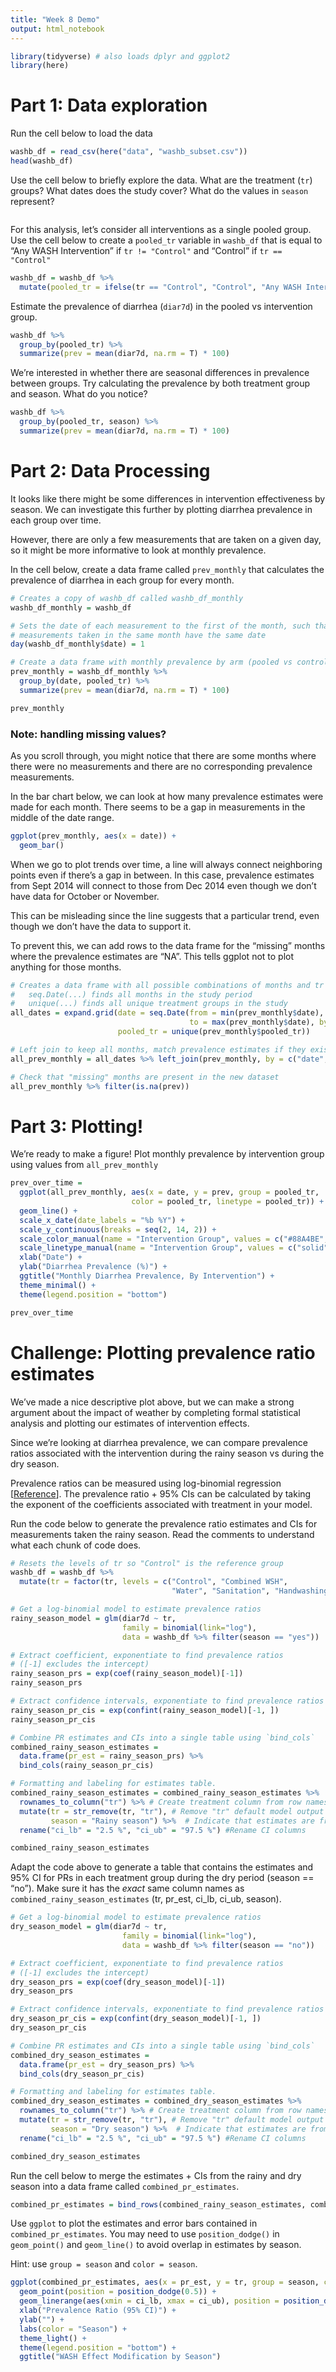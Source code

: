 ```yaml
---
title: "Week 8 Demo"
output: html_notebook
---
```


```r
library(tidyverse) # also loads dplyr and ggplot2
library(here)
```

# Part 1: Data exploration

Run the cell below to load the data

```r
washb_df = read_csv(here("data", "washb_subset.csv")) 
head(washb_df)
```

Use the cell below to briefly explore the data. What are the treatment (`tr`) groups? What dates does the study cover? What do the values in `season` represent?

```r

```

For this analysis, let's consider all interventions as a single pooled group. Use the cell below to create a `pooled_tr` variable in `washb_df` that is equal to "Any WASH Intervention" if `tr != "Control"` and "Control" if `tr == "Control"`

```r
washb_df = washb_df %>% 
  mutate(pooled_tr = ifelse(tr == "Control", "Control", "Any WASH Intervention"))
```

Estimate the prevalence of diarrhea (`diar7d`) in the pooled vs intervention group.

```r
washb_df %>% 
  group_by(pooled_tr) %>% 
  summarize(prev = mean(diar7d, na.rm = T) * 100)
```

We're interested in whether there are seasonal differences in prevalence between groups. Try calculating the prevalence by both treatment group and season. What do you notice?

```r
washb_df %>% 
  group_by(pooled_tr, season) %>% 
  summarize(prev = mean(diar7d, na.rm = T) * 100)
```

# Part 2: Data Processing

It looks like there might be some differences in intervention effectiveness by season. We can investigate this further by plotting diarrhea prevalence in each group over time.

However, there are only a few measurements that are taken on a given day, so it might be more informative to look at monthly prevalence.

In the cell below, create a data frame called `prev_monthly` that calculates the prevalence of diarrhea in each group for every month.

```r
# Creates a copy of washb_df called washb_df_monthly
washb_df_monthly = washb_df

# Sets the date of each measurement to the first of the month, such that all 
# measurements taken in the same month have the same date
day(washb_df_monthly$date) = 1

# Create a data frame with monthly prevalence by arm (pooled vs control)
prev_monthly = washb_df_monthly %>% 
  group_by(date, pooled_tr) %>% 
  summarize(prev = mean(diar7d, na.rm = T) * 100)

prev_monthly
```

### Note: handling missing values?

As you scroll through, you might notice that there are some months where there were no measurements and there are no corresponding prevalence measurements.

In the bar chart below, we can look at how many prevalence estimates were made for each month. There seems to be a gap in measurements in the middle of the date range.

```r
ggplot(prev_monthly, aes(x = date)) + 
  geom_bar()
```

When we go to plot trends over time, a line will always connect neighboring points even if there's a gap in between. In this case, prevalence estimates from Sept 2014 will connect to those from Dec 2014 even though we don't have data for October or November.

This can be misleading since the line suggests that a particular trend, even though we don't have the data to support it.

To prevent this, we can add rows to the data frame for the "missing" months where the prevalence estimates are "NA". This tells ggplot not to plot anything for those months.

```r
# Creates a data frame with all possible combinations of months and tr groups
#   seq.Date(...) finds all months in the study period 
#   unique(...) finds all unique treatment groups in the study 
all_dates = expand.grid(date = seq.Date(from = min(prev_monthly$date),
                                        to = max(prev_monthly$date), by = "month"),
                        pooled_tr = unique(prev_monthly$pooled_tr))

# Left join to keep all months, match prevalence estimates if they exist or fill NA if they don't
all_prev_monthly = all_dates %>% left_join(prev_monthly, by = c("date", "pooled_tr"))

# Check that "missing" months are present in the new dataset
all_prev_monthly %>% filter(is.na(prev))
```

# Part 3: Plotting!

We're ready to make a figure! Plot monthly prevalence by intervention group using values from `all_prev_monthly`

```r
prev_over_time = 
  ggplot(all_prev_monthly, aes(x = date, y = prev, group = pooled_tr, 
                           color = pooled_tr, linetype = pooled_tr)) + 
  geom_line() + 
  scale_x_date(date_labels = "%b %Y") +
  scale_y_continuous(breaks = seq(2, 14, 2)) + 
  scale_color_manual(name = "Intervention Group", values = c("#88A4BE", "#E8988A")) + 
  scale_linetype_manual(name = "Intervention Group", values = c("solid", "twodash")) + 
  xlab("Date") + 
  ylab("Diarrhea Prevalence (%)") + 
  ggtitle("Monthly Diarrhea Prevalence, By Intervention") +
  theme_minimal() + 
  theme(legend.position = "bottom") 

prev_over_time
```

# Challenge: Plotting prevalence ratio estimates

We've made a nice descriptive plot above, but we can make a strong argument about the impact of weather by completing formal statistical analysis and plotting our estimates of intervention effects.

Since we're looking at diarrhea prevalence, we can compare prevalence ratios associated with the intervention during the rainy season vs during the dry season.

Prevalence ratios can be measured using log-binomial regression [[Reference](https://www.bookdown.org/rwnahhas/RMPH/blr-log-binomial.html)]. The prevalence ratio + 95% CIs can be calculated by taking the exponent of the coefficients associated with treatment in your model.

Run the code below to generate the prevalence ratio estimates and CIs for measurements taken the rainy season. Read the comments to understand what each chunk of code does.

```r
# Resets the levels of tr so "Control" is the reference group
washb_df = washb_df %>% 
  mutate(tr = factor(tr, levels = c("Control", "Combined WSH", 
                                    "Water", "Sanitation", "Handwashing")))

# Get a log-binomial model to estimate prevalence ratios
rainy_season_model = glm(diar7d ~ tr, 
                         family = binomial(link="log"), 
                         data = washb_df %>% filter(season == "yes"))

# Extract coefficient, exponentiate to find prevalence ratios 
# ([-1] excludes the intercept)
rainy_season_prs = exp(coef(rainy_season_model)[-1])
rainy_season_prs

# Extract confidence intervals, exponentiate to find prevalence ratios 
rainy_season_pr_cis = exp(confint(rainy_season_model)[-1, ])
rainy_season_pr_cis

# Combine PR estimates and CIs into a single table using `bind_cols`
combined_rainy_season_estimates = 
  data.frame(pr_est = rainy_season_prs) %>% 
  bind_cols(rainy_season_pr_cis)

# Formatting and labeling for estimates table. 
combined_rainy_season_estimates = combined_rainy_season_estimates %>% 
  rownames_to_column("tr") %>% # Create treatment column from row names
  mutate(tr = str_remove(tr, "tr"), # Remove "tr" default model output
         season = "Rainy season") %>%  # Indicate that estimates are from the rainy season
  rename("ci_lb" = "2.5 %", "ci_ub" = "97.5 %") #Rename CI columns

combined_rainy_season_estimates
```

Adapt the code above to generate a table that contains the estimates and 95% CI for PRs in each treatment group during the dry period (season == "no"). Make sure it has the *exact* same column names as `combined_rainy_season_estimates` (tr, pr_est, ci_lb, ci_ub, season).

```r
# Get a log-binomial model to estimate prevalence ratios
dry_season_model = glm(diar7d ~ tr, 
                         family = binomial(link="log"), 
                         data = washb_df %>% filter(season == "no"))

# Extract coefficient, exponentiate to find prevalence ratios 
# ([-1] excludes the intercept)
dry_season_prs = exp(coef(dry_season_model)[-1])
dry_season_prs

# Extract confidence intervals, exponentiate to find prevalence ratios 
dry_season_pr_cis = exp(confint(dry_season_model)[-1, ])
dry_season_pr_cis

# Combine PR estimates and CIs into a single table using `bind_cols`
combined_dry_season_estimates = 
  data.frame(pr_est = dry_season_prs) %>% 
  bind_cols(dry_season_pr_cis)

# Formatting and labeling for estimates table. 
combined_dry_season_estimates = combined_dry_season_estimates %>% 
  rownames_to_column("tr") %>% # Create treatment column from row names
  mutate(tr = str_remove(tr, "tr"), # Remove "tr" default model output
         season = "Dry season") %>%  # Indicate that estimates are from the rainy season
  rename("ci_lb" = "2.5 %", "ci_ub" = "97.5 %") #Rename CI columns

combined_dry_season_estimates
```

Run the cell below to merge the estimates + CIs from the rainy and dry season into a data frame called `combined_pr_estimates`.

```r
combined_pr_estimates = bind_rows(combined_rainy_season_estimates, combined_dry_season_estimates)
```

Use `ggplot` to plot the estimates and error bars contained in `combined_pr_estimates`. You may need to use `position_dodge()` in `geom_point()` and `geom_line()` to avoid overlap in estimates by season.

Hint: use `group = season` and `color = season`.

```r
ggplot(combined_pr_estimates, aes(x = pr_est, y = tr, group = season, color = season)) + 
  geom_point(position = position_dodge(0.5)) + 
  geom_linerange(aes(xmin = ci_lb, xmax = ci_ub), position = position_dodge(0.5)) + 
  xlab("Prevalence Ratio (95% CI)") + 
  ylab("") + 
  labs(color = "Season") + 
  theme_light() + 
  theme(legend.position = "bottom") + 
  ggtitle("WASH Effect Modification by Season")
```
